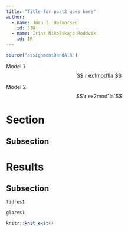 ```yaml
---
title: "Title for part2 goes here"
author:
  - name: Jørn I. Halvorsen
    id: JIH
  - name: Irina Nikolskaja Roddvik
    id: IR
---
```



```r
source("assignmentQandA.R")
```

Model 1
$$`r ex1mod1la`$$

Model 2
$$`r ex2mod1la`$$

# Section 
## Subsection 


# Results
## Subsection 

```r
tidres1
```

```r
glares1
```


```r
knitr::knit_exit()
```

